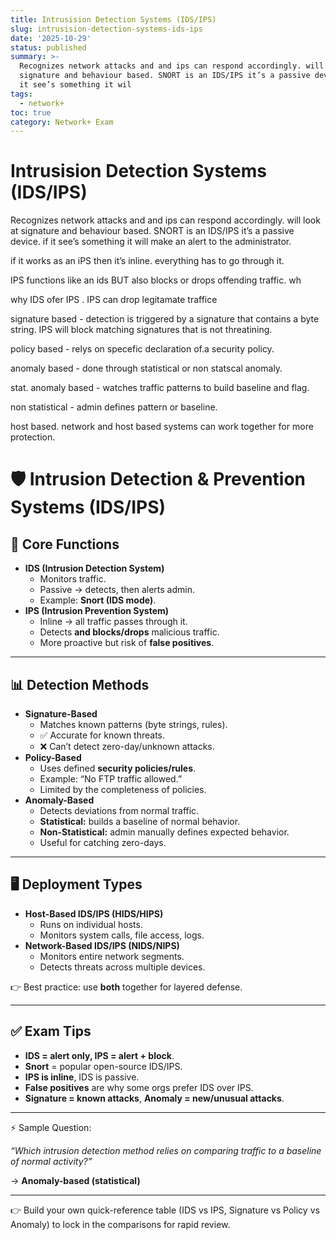 ```yaml
---
title: Intrusision Detection Systems (IDS/IPS)
slug: intrusision-detection-systems-ids-ips
date: '2025-10-29'
status: published
summary: >-
  Recognizes network attacks and and ips can respond accordingly. will look at
  signature and behaviour based. SNORT is an IDS/IPS it’s a passive device.  if
  it see’s something it wil
tags:
  - network+
toc: true
category: Network+ Exam
---
```


# Intrusision Detection Systems (IDS/IPS)

Recognizes network attacks and and ips can respond accordingly. will look at signature and behaviour based. SNORT is an IDS/IPS it’s a passive device.  if it see’s something it will make an alert to the administrator. 

if it works as an iPS then it’s inline. everything has to go through it. 

IPS functions like an ids BUT also blocks or drops offending traffic. wh

why IDS ofer IPS . IPS can drop legitamate traffice 

signature based - detection is triggered by a signature that contains a byte string. IPS will block matching signatures that is not threatining. 

policy based - relys on specefic declaration of.a security policy. 

anomaly based - done through statistical or non statscal anomaly. 

stat. anomaly based - watches traffic patterns to build baseline and flag. 

non statistical - admin defines pattern or baseline. 

host based. network and host based systems can work together for more protection. 

# 🛡️ Intrusion Detection & Prevention Systems (IDS/IPS)

## 🔑 Core Functions

- **IDS (Intrusion Detection System)**
    - Monitors traffic.
    - Passive → detects, then alerts admin.
    - Example: **Snort (IDS mode)**.
- **IPS (Intrusion Prevention System)**
    - Inline → all traffic passes through it.
    - Detects **and blocks/drops** malicious traffic.
    - More proactive but risk of **false positives**.

---

## 📊 Detection Methods

- **Signature-Based**
    - Matches known patterns (byte strings, rules).
    - ✅ Accurate for known threats.
    - ❌ Can’t detect zero-day/unknown attacks.
- **Policy-Based**
    - Uses defined **security policies/rules**.
    - Example: “No FTP traffic allowed.”
    - Limited by the completeness of policies.
- **Anomaly-Based**
    - Detects deviations from normal traffic.
    - **Statistical:** builds a baseline of normal behavior.
    - **Non-Statistical:** admin manually defines expected behavior.
    - Useful for catching zero-days.

---

## 🖥️ Deployment Types

- **Host-Based IDS/IPS (HIDS/HIPS)**
    - Runs on individual hosts.
    - Monitors system calls, file access, logs.
- **Network-Based IDS/IPS (NIDS/NIPS)**
    - Monitors entire network segments.
    - Detects threats across multiple devices.

👉 Best practice: use **both** together for layered defense.

---

## ✅ Exam Tips

- **IDS = alert only, IPS = alert + block**.
- **Snort** = popular open-source IDS/IPS.
- **IPS is inline**, IDS is passive.
- **False positives** are why some orgs prefer IDS over IPS.
- **Signature = known attacks**, **Anomaly = new/unusual attacks**.

---

⚡ Sample Question:

*“Which intrusion detection method relies on comparing traffic to a baseline of normal activity?”*

→ **Anomaly-based (statistical)**

---

👉 Build your own quick-reference table (IDS vs IPS, Signature vs Policy vs Anomaly) to lock in the comparisons for rapid review.
